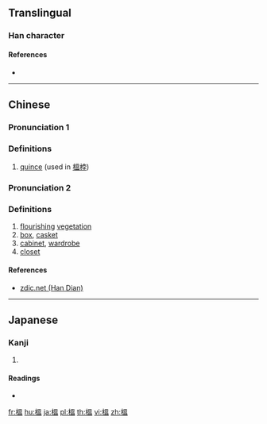 {{also|榅}}
==Translingual==

===Han character===
{{Han char|rn=75|rad=木|as=10|sn=14|four=|canj=DWOT|ids=⿰木𥁕}}

====References====
* {{Han ref|kx=0544.210|dkj=15277|dj=0932.050|hdz=21264.071|uh=69B2|ud=27058}}

----

==Chinese==
{{zh-forms|s=榅}}

===Pronunciation 1===
{{zh-pron
|m=wēn
|c=wan1,wat1
|mc=
|oc=
|ma=
|cat=n
}}

===Definitions===
# [[quince]] (used in [[榲桲]])

===Pronunciation 2===
{{zh-pron
|m=yùn
|c=
|cat=n
}}

===Definitions===
# [[flourish]]ing [[vegetation]]
# [[box]], [[casket]]
# [[cabinet]], [[wardrobe]]
# [[closet]]

====References====
* [http://www.zdic.net/z/1c/js/6985.htm zdic.net (Han Dian)]

----

==Japanese==

===Kanji===
{{ja-kanji|grade=|rs=木10}}

# {{defn|lang=ja|sort=木10}}

====Readings====
* {{ja-readings|on=[[おつ]] (otsu), [[おち]] (ochi), [[うん]] (un)|kun=[[すぎ]] (sugi)}}

[[fr:榲]]
[[hu:榲]]
[[ja:榲]]
[[pl:榲]]
[[th:榲]]
[[vi:榲]]
[[zh:榲]]